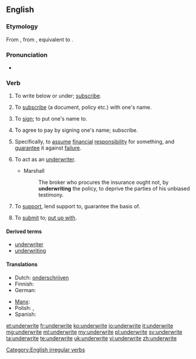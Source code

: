==English==

===Etymology===
From {{etyl|enm|en}} {{term|underwriten|lang=enm}}, from {{etyl|ang|en}} {{term|underwritan|underwrītan|to write at the foot of, write under, subscribe|lang=ang}}, equivalent to {{prefix|under|write}}.

===Pronunciation===
* {{IPA|/ˈʌndəɹaɪt/|/ʌndəˈɹaɪt/}}

===Verb===
{{en-verb|underwrites|underwriting|underwrote|underwritten}}

# {{context|transitive|lang=en}} To write below or under; [[subscribe]].
# {{context|transitive|intransitive|obsolete|lang=en}} To [[subscribe]] (a document, policy etc.) with one's name.
# {{context|transitive|lang=en}} To [[sign]]; to put one's name to.
# {{context|transitive|lang=en}} To agree to pay by signing one's name; subscribe.
# {{context|transitive|lang=en}} Specifically, to [[assume]] [[financial]] [[responsibility]] for something, and [[guarantee]] it against [[failure]].
# {{context|intransitive|lang=en}} To act as an [[underwriter]].
#* Marshall
#*: The broker who procures the insurance ought not, by '''underwriting''' the policy, to deprive the parties of his unbiased testimony.
# {{context|transitive|lang=en}} To [[support]], lend support to, guarantee the basis of.
# {{context|transitive|lang=en}} To [[submit]] to; [[put up with]].

====Derived terms====
* [[underwriter]]
* [[underwriting]]

====Translations====
{{trans-top|to assume financial responsibility for something}}
* Dutch: [[onderschrijven]]
* Finnish: {{t+|fi|allekirjoittaa}}
* German: {{t+|de|unterschreiben}}
{{trans-mid}}
* [[Manx]]: {{t-|gv|fo-yial}}
* Polish: {{t-|pl|odpisać}}, {{t+|pl|ubezpieczyć}}
* Spanish: {{t+|es|suscribir}}
{{trans-bottom}}

[[Category:English irregular verbs]]

[[et:underwrite]]
[[fr:underwrite]]
[[ko:underwrite]]
[[io:underwrite]]
[[it:underwrite]]
[[mg:underwrite]]
[[ml:underwrite]]
[[my:underwrite]]
[[pl:underwrite]]
[[sv:underwrite]]
[[ta:underwrite]]
[[te:underwrite]]
[[uk:underwrite]]
[[vi:underwrite]]
[[zh:underwrite]]